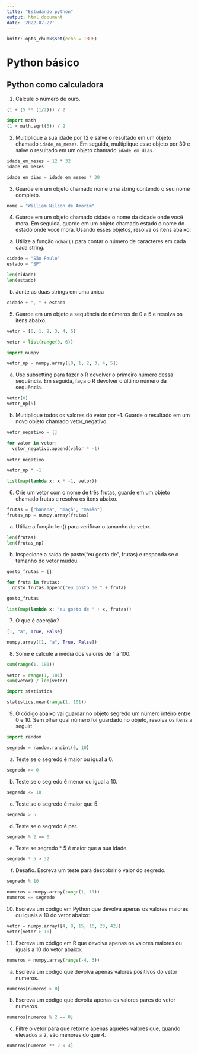 ```yaml
---
title: "Estudando python"
output: html_document
date: '2022-07-27'
---
```


```r
knitr::opts_chunk$set(echo = TRUE)
```


# Python básico

## Python como calculadora

1. Calcule o número de ouro.

```python
(1 + (5 ** (1/2))) / 2
```

```python
import math
(1 + math.sqrt(5)) / 2
```

2. Multiplique a sua idade por 12 e salve o resultado em um objeto chamado `idade_em_meses`. Em seguida, multiplique esse objeto por 30 e salve o resultado em um objeto chamado `idade_em_dias`.

```python
idade_em_meses = 12 * 32
idade_em_meses
```

```python
idade_em_dias = idade_em_meses * 30
```


3. Guarde em um objeto chamado nome uma string contendo o seu nome completo.

```python
nome = "William Nilson de Amorim"
```


4. Guarde em um objeto chamado cidade o nome da cidade onde você mora. Em seguida, guarde em um objeto chamado estado o nome do estado onde você mora. Usando esses objetos, resolva os itens abaixo:

a. Utilize a função `nchar()` para contar o número de caracteres em cada cada string.

```python
cidade = "São Paulo"
estado = "SP"

len(cidade)
len(estado)
```

b. Junte as duas strings em uma única

```python
cidade + ", " + estado
```

5. Guarde em um objeto a sequência de números de 0 a 5 e resolva os itens abaixo.

```python
vetor = [0, 1, 2, 3, 4, 5]
```

```python
vetor = list(range(0, 6))
```


```python
import numpy

vetor_np = numpy.array([0, 1, 2, 3, 4, 5])
```


a. Use subsetting para fazer o R devolver o primeiro número dessa sequência. Em seguida, faça o R devolver o último número da sequência.

```python
vetor[0]
vetor_np[5]
```

b. Multiplique todos os valores do vetor por -1. Guarde o resultado em um novo objeto chamado vetor_negativo.

```python
vetor_negativo = []

for valor in vetor:
  vetor_negativo.append(valor * -1)
  
vetor_negativo
```

```python
vetor_np * -1
```


```python
list(map(lambda x: x * -1, vetor))
```

6. Crie um vetor com o nome de três frutas, guarde em um objeto chamado frutas e resolva os itens abaixo.

```python
frutas = ["banana", "maçã", "mamão"]
frutas_np = numpy.array(frutas)
```


a. Utilize a função len() para verificar o tamanho do vetor.

```python
len(frutas)
len(frutas_np)
```

b. Inspecione a saída de paste("eu gosto de", frutas) e responda se o tamanho do vetor mudou.

```python
gosto_frutas = []

for fruta in frutas:
  gosto_frutas.append("eu gosto de " + fruta)

gosto_frutas
```


```python
list(map(lambda x: "eu gosto de " + x, frutas))
```

7. O que é coerção? 

```python
[1, "a", True, False]
```

```python
numpy.array([1, "a", True, False])
```

8. Some e calcule a média dos valores de 1 a 100.

```python
sum(range(1, 101))


```

```python
vetor = range(1, 101)
sum(vetor) / len(vetor)
```

```python
import statistics

statistics.mean(range(1, 101))
```

9.  O código abaixo vai guardar no objeto segredo um número inteiro entre 0 e 10. Sem olhar qual número foi guardado no objeto, resolva os itens a seguir:

```python
import random

segredo = random.randint(0, 10)
```

a. Teste se o segredo é maior ou igual a 0.

```python
segredo >= 0
```

b. Teste se o segredo é menor ou igual a 10.

```python
segredo <= 10
```

c. Teste se o segredo é maior que 5.

```python
segredo > 5
```

d. Teste se o segredo é par.

```python
segredo % 2 == 0
```

e. Teste se segredo * 5 é maior que a sua idade.

```python
segredo * 5 > 32
```

f. Desafio. Escreva um teste para descobrir o valor do segredo. 

```python
segredo % 10
```

```python
numeros = numpy.array(range(1, 11))
numeros == segredo
```

10. Escreva um código em Python que devolva apenas os valores maiores ou iguais a 10 do vetor abaixo:

```python
vetor = numpy.array([4, 8, 15, 16, 23, 42])
vetor[vetor > 10]
```

11. Escreva um código em R que devolva apenas os valores maiores ou iguais a 10 do vetor abaixo:

```python
numeros = numpy.array(range(-4, 3))
```

a. Escreva um código que devolva apenas valores positivos do vetor numeros.

```python
numeros[numeros > 0]
```

b. Escreva um código que devolta apenas os valores pares do vetor numeros.

```python
numeros[numeros % 2 == 0]
```

c. Filtre o vetor para que retorne apenas aqueles valores que, quando elevados a 2, são menores do que 4.

```python
numeros[numeros ** 2 < 4]
```

